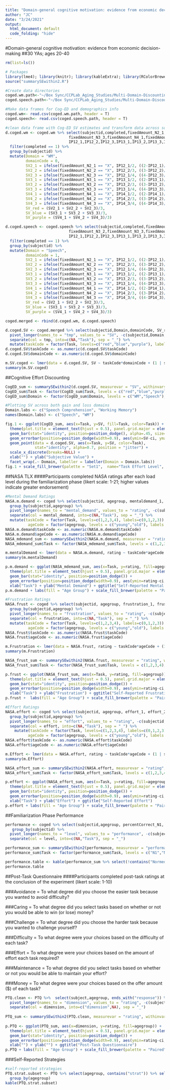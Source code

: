 ```yaml
---
title: "Domain-general cognitive motivation: evidence from economic decision-making"
author: "JC"
date: "3/24/2021"
output:
  html_document: default
  code_folding: "hide"
---
```

#Domain-general cognitive motivation: evidence from economic decision-making
##30 YAs; ages 20-40

```r
rm(list=ls())

# Packages
library(lme4); library(knitr); library(kableExtra); library(RColorBrewer); library(tidyverse);
source("summarySEwithin2.R")

#Create data directories
coged.wm.path<-"~/Box Sync/CCPLab_Aging_Studies/Multi-Domain-Discounting/Data/Online/CogED/mdd_coged_wm.csv"
coged.speech.path<-"~/Box Sync/CCPLab_Aging_Studies/Multi-Domain-Discounting/Data/Online/CogED/mdd_coged_speech.csv"

#Make data frames for Cog-ED and demographics info
coged.wm<- read.csv(coged.wm.path, header = T)
coged.speech<- read.csv(coged.speech.path, header = T)
```

```r
#clean data frame with Cog-ED SV estimates and transform data across so that SV estimates are equivalent across both domains (i.e., speech, WM)
d.coged.wm <- coged.wm %>% select(subjectid,completed,fixedAmount_N2_1,fixedAmount_N2_2,fixedAmount_N2_3,fixedAmount_N3_1,fixedAmount_N3_2,
                            fixedAmount_N3_3,fixedAmount_N4_1,fixedAmount_N4_2,fixedAmount_N4_3,
                            IP12_1,IP12_2,IP12_3,IP13_1,IP13_2,IP13_3,IP14_1,IP14_2,IP14_3) %>%
  filter(completed == 1) %>%
  group_by(subjectid) %>%
  mutate(Domain = "WM",
         domainCode = 0,
         SV2_1 = ifelse(fixedAmount_N2_1 == "X", IP12_1/2, ((2-IP12_1)/2)+1),
         SV2_2 = ifelse(fixedAmount_N2_2 == "X", IP12_2/3, ((3-IP12_2)/3)+1),
         SV2_3 = ifelse(fixedAmount_N2_3 == "X", IP12_1/4, ((4-IP12_3)/4)+1),
         SV3_1 = ifelse(fixedAmount_N3_1 == "X", IP13_1/2, ((2-IP13_1)/2)+1),
         SV3_2 = ifelse(fixedAmount_N3_2 == "X", IP13_2/3, ((3-IP13_2)/3)+1),
         SV3_3 = ifelse(fixedAmount_N3_3 == "X", IP13_1/4, ((4-IP13_3)/4)+1),
         SV4_1 = ifelse(fixedAmount_N4_1 == "X", IP14_1/2, ((2-IP14_1)/2)+1),
         SV4_2 = ifelse(fixedAmount_N4_2 == "X", IP14_2/3, ((3-IP14_2)/3)+1),
         SV4_3 = ifelse(fixedAmount_N4_3 == "X", IP14_3/4, ((4-IP14_3)/4)+1),
         SV_red = (SV2_1 + SV2_2 + SV2_3)/3,
         SV_blue = (SV3_1 + SV3_2 + SV3_3)/3,
         SV_purple = (SV4_1 + SV4_2 + SV4_3)/3)

d.coged.speech <- coged.speech %>% select(subjectid,completed,fixedAmount_N2_1,fixedAmount_N2_2,fixedAmount_N2_3,fixedAmount_N3_1,
                            fixedAmount_N3_2,fixedAmount_N3_3,fixedAmount_N4_1,fixedAmount_N4_2,fixedAmount_N4_3,
                            IP12_1,IP12_2,IP12_3,IP13_1,IP13_2,IP13_3,IP14_1,IP14_2,IP14_3) %>%
  filter(completed == 1) %>%
  group_by(subjectid) %>%
  mutate(Domain = "Speech",
         domainCode = 1,
         SV2_1 = ifelse(fixedAmount_N2_1 == "X", IP12_1/2, ((2-IP12_1)/2)+1),
         SV2_2 = ifelse(fixedAmount_N2_2 == "X", IP12_2/3, ((3-IP12_2)/3)+1),
         SV2_3 = ifelse(fixedAmount_N2_3 == "X", IP12_1/4, ((4-IP12_3)/4)+1),
         SV3_1 = ifelse(fixedAmount_N3_1 == "X", IP13_1/2, ((2-IP13_1)/2)+1),
         SV3_2 = ifelse(fixedAmount_N3_2 == "X", IP13_2/3, ((3-IP13_2)/3)+1),
         SV3_3 = ifelse(fixedAmount_N3_3 == "X", IP13_1/4, ((4-IP13_3)/4)+1),
         SV4_1 = ifelse(fixedAmount_N4_1 == "X", IP14_1/2, ((2-IP14_1)/2)+1),
         SV4_2 = ifelse(fixedAmount_N4_2 == "X", IP14_2/3, ((3-IP14_2)/3)+1),
         SV4_3 = ifelse(fixedAmount_N4_3 == "X", IP14_3/4, ((4-IP14_3)/4)+1),
         SV_red = (SV2_1 + SV2_2 + SV2_3)/3,
         SV_blue = (SV3_1 + SV3_2 + SV3_3)/3,
         SV_purple = (SV4_1 + SV4_2 + SV4_3)/3)

coged.merged <- rbind(d.coged.wm, d.coged.speech)

d.coged.SV <- coged.merged %>% select(subjectid,Domain,domainCode, SV_red, SV_blue, SV_purple) %>%
  pivot_longer(names_to = "tmp", values_to = "SV", -c(subjectid,Domain,domainCode)) %>%
  separate(col = tmp, into=c(NA,"Task"), sep = "_") %>%
  mutate(taskCode = factor(Task, levels=c("red","blue","purple"), labels=c(-1,0,1)))
d.coged.SV$taskCode <- as.numeric(d.coged.SV$taskCode)
d.coged.SV$domainCode <- as.numeric(d.coged.SV$domainCode)

m.SV.coged <- lmer(data = d.coged.SV, SV ~ taskCode*domainCode + (1 | subjectid))
summary(m.SV.coged)
```

##Cognitive Effort Discounting

``` r
CogED_sum <- summarySEwithin2(d.coged.SV, measurevar = "SV", withinvars = c("Task","Domain"), idvar = "subjectid")
CogED_sum$Task <- factor(CogED_sum$Task, levels = c("red","blue","purple"), labels = c("red","blue","purple"))
CogED_sum$Domain <- factor(CogED_sum$Domain, levels = c("WM","Speech"), labels = c("WM","Speech"))

#Plotting SV across both gain and loss domains
Domain.labs <- c("Speech Comprehension", "Working Memory")
names(Domain.labs) <- c("Speech", "WM")

fig.1 <- ggplot(CogED_sum, aes(x=Task, y=SV, fill=Task, color=Task)) + 
  theme(plot.title = element_text(hjust = 0.5), panel.grid.major = element_blank(), panel.grid.minor = element_blank(), panel.background = element_blank(), axis.line = element_line(colour = "black"), axis.title.y = element_text(face="bold", size=16),legend.title = element_text(face="bold", size=16)) +
  geom_bar(stat="identity", position=position_dodge(), alpha=.45, size=1.5) +
  geom_errorbar(position=position_dodge(width=0.9), aes(ymin=SV-ci, ymax=SV+ci), width=.2, size=1.25) +  
  geom_point(data = d.coged.SV, aes(x=Task, y=SV, color=Task),
             stat="identity", alpha=0.7, position = "jitter") +
  scale_x_discrete(breaks=NULL) +
  xlab("") + ylab("Subjective Value") +
  facet_wrap(.~ Domain, labeller = labeller(Domain = Domain.labs))
fig.1 + scale_fill_brewer(palette = "Set1",  name="Task Effort Level", labels=c("Low","Medium","High")) + scale_color_brewer(palette = "Set1", name="Task Effort Level",labels=c("Low","Medium","High"))
```

##NASA TLX
####Participants completed NASA ratings after each load level during the familiarization phase (likert scale: 1-21; higher values indicate greater endorsement)

``` r
#Mental Demand Ratings
NASA.m.demand <- coged %>% select(subjectid, agegroup, mentaldemand_1, mentaldemand_2, mentaldemand_3, mentaldemand_4) %>%
  group_by(subjectid,agegroup) %>%
  pivot_longer(names_to = "mental_demand", values_to = "rating", -c(subjectid, agegroup)) %>%
  separate(col = mental_demand, into=c(NA,"Task"), sep = "_") %>%
  mutate(taskCode = factor(Task, levels=c(1,2,3,4), labels=c(0,1,2,3)),
          ageCode = factor(agegroup, levels = c("young","old"), labels = c(0,1)))
NASA.m.demand$taskCode <- as.numeric(NASA.m.demand$taskCode)
NASA.m.demand$ageCode <- as.numeric(NASA.m.demand$ageCode)
NASA_mdemand_sum <- summarySEwithin2(NASA.m.demand, measurevar = "rating", withinvars = c("Task"), betweenvars = c("agegroup"), idvar = "subjectid")
NASA_mdemand_sum$Task <- factor(NASA_mdemand_sum$Task, levels = c(1,2,3,4), labels = c("0 SNR","-4 SNR","-8 SNR","-12 SNR"))

m.mentalDemand <- lmer(data = NASA.m.demand, rating ~ taskCode*ageCode + (1 | subjectid))
summary(m.mentalDemand)

p.m.demand <- ggplot(NASA_mdemand_sum, aes(x=Task, y=rating, fill=agegroup)) + 
  theme(plot.title = element_text(hjust = 0.5), panel.grid.major = element_blank(), panel.grid.minor = element_blank(), panel.background = element_blank(), axis.line = element_line(colour = "black")) +
  geom_bar(stat="identity", position=position_dodge()) +
  geom_errorbar(position=position_dodge(width=0.9), aes(ymin=rating-ci, ymax=rating+ci), width=.2) +  
  xlab("Task") + ylab("Mental Demand") + ggtitle("Self-Reported Mental Demand") 
p.m.demand + labs(fill = "Age Group") + scale_fill_brewer(palette = "Paired")

#Frustration Ratings
NASA.frust <- coged %>% select(subjectid, agegroup, frustration_1, frustration_2, frustration_3, frustration_4) %>%
  group_by(subjectid,agegroup) %>%
  pivot_longer(names_to = "frustration", values_to = "rating", -c(subjectid, agegroup)) %>%
  separate(col = frustration, into=c(NA,"Task"), sep = "_") %>%
  mutate(taskCode = factor(Task, levels=c(1,2,3,4), labels=c(0,1,2,3)),
          ageCode = factor(agegroup, levels = c("young","old"), labels = c(0,1)))
NASA.frust$taskCode <- as.numeric(NASA.frust$taskCode)
NASA.frust$ageCode <- as.numeric(NASA.frust$ageCode)

m.Frustration <- lmer(data = NASA.frust, rating ~ taskCode*ageCode + (1 | subjectid))
summary(m.Frustration)

NASA_frust_sum <- summarySEwithin2(NASA.frust, measurevar = "rating", withinvars = c("Task"), betweenvars = c("agegroup"), idvar = "subjectid")
NASA_frust_sum$Task <- factor(NASA_frust_sum$Task, levels = c(1,2,3,4), labels = c("0 SNR","-4 SNR","-8 SNR","-12 SNR"))

p.frust <- ggplot(NASA_frust_sum, aes(x=Task, y=rating, fill=agegroup)) + 
  theme(plot.title = element_text(hjust = 0.5), panel.grid.major = element_blank(), panel.grid.minor = element_blank(), panel.background = element_blank(), axis.line = element_line(colour = "black")) +
  geom_bar(stat="identity", position=position_dodge()) +
  geom_errorbar(position=position_dodge(width=0.9), aes(ymin=rating-ci, ymax=rating+ci), width=.2) +  
  xlab("Task") + ylab("Frustration") + ggtitle("Self-Reported Frustration") 
p.frust +  labs(fill = "Age Group") + scale_fill_brewer(palette = "Paired")

#Effort Ratings
NASA.effort <- coged %>% select(subjectid, agegroup, effort_1, effort_2, effort_3, effort_4) %>%
  group_by(subjectid,agegroup) %>%
  pivot_longer(names_to = "effort", values_to = "rating", -c(subjectid,agegroup)) %>%
  separate(col = effort, into=c(NA,"Task"), sep = "_") %>%
    mutate(taskCode = factor(Task, levels=c(1,2,3,4), labels=c(0,1,2,3)),
          ageCode = factor(agegroup, levels = c("young","old"), labels = c(0,1)))
NASA.effort$taskCode <- as.numeric(NASA.effort$taskCode)
NASA.effort$ageCode <- as.numeric(NASA.effort$ageCode)

m.Effort <- lmer(data = NASA.effort, rating ~ taskCode*ageCode + (1 | subjectid))
summary(m.Effort)

NASA_effort_sum <- summarySEwithin2(NASA.effort, measurevar = "rating", withinvars = c("Task"), betweenvars = c("agegroup"), idvar = "subjectid")
NASA_effort_sum$Task <- factor(NASA_effort_sum$Task, levels = c(1,2,3,4), labels = c("0 SNR","-4 SNR","-8 SNR","-12 SNR"))

p.effort <- ggplot(NASA_effort_sum, aes(x=Task, y=rating, fill=agegroup)) + 
  theme(plot.title = element_text(hjust = 0.5), panel.grid.major = element_blank(), panel.grid.minor = element_blank(), panel.background = element_blank(), axis.line = element_line(colour = "black")) +
  geom_bar(stat="identity", position=position_dodge()) +
  geom_errorbar(position=position_dodge(width=0.9), aes(ymin=rating-ci, ymax=rating+ci), width=.2) +  
  xlab("Task") + ylab("Effort") + ggtitle("Self-Reported Effort") 
p.effort + labs(fill = "Age Group") + scale_fill_brewer(palette = "Paired")
```

##Familiarization Phase Performance

``` r
performance <- coged %>% select(subjectid,agegroup, percentCorrect_N1, percentCorrect_N2, percentCorrect_N3, percentCorrect_N4) %>%
   group_by(subjectid) %>%
  pivot_longer(names_to = "level", values_to = "performance", -c(subjectid,agegroup)) %>%
  separate(col = level, into=c(NA,"Task"), sep = "_") 

performance_sum <- summarySEwithin2(performance, measurevar = "performance", withinvars = c("Task"), betweenvars = c("agegroup"), idvar = "subjectid")
performance_sum$Task <- factor(performance_sum$Task, levels = c("N1","N2","N3","N4"), labels = c("0 SNR","-4 SNR","-8 SNR","-12 SNR"))

performance.table <- kable(performance_sum %>% select(!contains("Normed")), caption = "Mean Accuracy of Keywords across Load Levels") %>%  kable_styling(bootstrap_options = c("striped", "hover", "condensed"))
performance.table
```

##Post-Task Questionnaire
####Participants completed post-task ratings at the conclusion of the experiment (likert scale: 1-10)

###Avoidance = To what degree did you choose the easier task because you wanted to avoid difficulty?

###Caring = To what degree did you select tasks based on whether or not you would be able to win (or lose) money?

###Challenge = To what degree did you choose the harder task because you wanted to challenge yourself?

###Difficulty = To what degree were your choices based on the difficulty of each task?

###Effort = To what degree were your choices based on the amount of effort each task required?

###Maintenance = To what degree did you select tasks based on whether or not you would be able to maintain your effort?

###Money = To what degree were your choices based on the offer amount ($) of each task?

``` r
PTQ.clean <- PTQ %>%  select(subject,agegroup, ends_with("response")) %>% select(!contains("strat")) %>% select(!contains("listening")) %>%
  pivot_longer(names_to = "dimension", values_to = "rating", -c(subject,agegroup)) %>%
  separate(col = dimension, into=c("dimension",NA), sep = "_")
 
PTQ_sum <- summarySEwithin2(PTQ.clean, measurevar = "rating", withinvars = c("dimension"), betweenvars = c("agegroup"), idvar = "subject")
  
p.PTQ <- ggplot(PTQ_sum, aes(x=dimension, y=rating, fill=agegroup)) + 
  theme(plot.title = element_text(hjust = 0.5), panel.grid.major = element_blank(), panel.grid.minor = element_blank(), panel.background = element_blank(), axis.line = element_line(colour = "black")) +
  geom_bar(stat="identity", position=position_dodge()) +
  geom_errorbar(position=position_dodge(width=0.9), aes(ymin=rating-ci, ymax=rating+ci), width=.2) +  
  xlab("") + ylab("") + ggtitle("Post-Task Questionnaire") 
p.PTQ + labs(fill = "Age Group") + scale_fill_brewer(palette = "Paired")
```

###Self-Reported Strategies

``` r
#self-reported strategies
PTQ.strat.subset <- PTQ %>% select(agegroup, contains("strat")) %>% select(!contains("latency")) %>%
  group_by(agegroup)
kable(PTQ.strat.subset)
```
